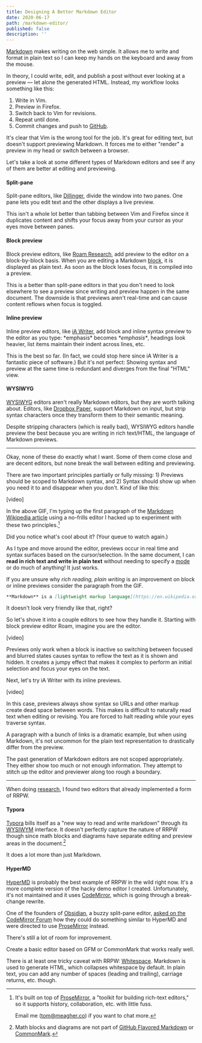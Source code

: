```yaml
---
title: Designing A Better Markdown Editor
date: 2020-06-17
path: /markdown-editor/
published: false
description: ''
---
```


[Markdown](https://en.wikipedia.org/wiki/Markdown) makes writing on the web simple. It allows me to write and format in plain text so I can keep my hands on the keyboard and away from the mouse.

In theory, I could write, edit, and publish a post without ever looking at a preview — let alone the generated HTML. Instead, my workflow looks something like this:

1. Write in Vim.
2. Preview in Firefox.
3. Switch back to Vim for revisions.
4. Repeat until done.
5. Commit changes and push to [GitHub](https://github.com/tmm/www).

It's clear that Vim is the wrong tool for the job. It's great for editing text, but doesn't support previewing Markdown. It forces me to either "render" a preview in my head or switch between a browser.

Let's take a look at some different types of Markdown editors and see if any of them are better at editing and previewing.

#### Split-pane

Split-pane editors, like [Dillinger](https://dillinger.io), divide the window into two panes. One pane lets you edit text and the other displays a live preview.

This isn't a whole lot better than tabbing between Vim and Firefox since it duplicates content and shifts your focus away from your cursor as your eyes move between panes.

#### Block preview

Block preview editors, like [Roam Research](https://roamresearch.com/), add preview to the editor on a block-by-block basis. When you are editing a Markdown [block](https://daringfireball.net/projects/markdown/syntax#block), it is displayed as plain text. As soon as the block loses focus, it is compiled into a preview.

This is a better than split-pane editors in that you don't need to look elsewhere to see a preview since writing and preview happen in the same document. The downside is that previews aren't real-time and can cause content reflows when focus is toggled.

#### Inline preview

Inline preview editors, like [iA Writer](https://ia.net/writer), add block and inline syntax preview to the editor as you type: \*emphasis\* becomes _\*emphasis\*_, headings look heavier, list items maintain their indent across lines, etc.

This is the best so far. (In fact, we could stop here since iA Writer is a fantastic piece of software.) But it's not perfect: Showing syntax and preview at the same time is redundant and diverges from the final "HTML" view.

#### WYSIWYG

[WYSIWYG](https://en.wikipedia.org/wiki/WYSIWYG) editors aren't really Markdown editors, but they are worth talking about. Editors, like [Dropbox Paper](https://www.dropbox.com/paper), support Markdown on input, but strip syntax characters once they transform them to their semantic meaning.

Despite stripping characters (which is really bad), WYSIWYG editors handle preview the best because you are writing in rich text/HTML, the language of Markdown previews.

***

Okay, none of these do exactly what I want. Some of them come close and are decent editors, but none break the wall between editing and previewing.

There are two important principles partially or fully missing: 1) Previews should be scoped to Markdown syntax, and 2) Syntax should show up when you need it to and disappear when you don't. Kind of like this:

[video]

In the above GIF, I'm typing up the first paragraph of the [Markdown Wikipedia article](https://en.wikipedia.org/wiki/Markdown) using a no-frills editor I hacked up to experiment with these two principles.[^1]

Did you notice what's cool about it? (Your queue to watch again.)

As I type and move around the editor, previews occur in real time and syntax surfaces based on the cursor/selection. In the same document, I can **read in rich text and write in plain text** without needing to specify a [mode](https://en.wikipedia.org/wiki/Mode_(user_interface)) or do much of anything! It just works.

If you are unsure why *rich reading, plain writing* is an improvement on block or inline previews consider the paragraph from the GIF.

```markdown
**Markdown** is a [lightweight markup language](https://en.wikipedia.org/wiki/Lightweight_markup_language) with plain-text-formatting syntax, created in 2004 by [John Gruber](https://en.wikipedia.org/wiki/John_Gruber) with [Aaron Swartz](https://en.wikipedia.org/wiki/Aaron_Swartz). Markdown is often used to format [readme files](https://en.wikipedia.org/wiki/README), for writing messages in online discussion forums, and to create [rich text](https://en.wikipedia.org/wiki/Formatted_text) using a [plain text](https://en.wikipedia.org/wiki/Plain_text) [editor](https://en.wikipedia.org/wiki/Text_editor).
```
It doesn't look very friendly like that, right?

So let's shove it into a couple editors to see how they handle it. Starting with block preview editor Roam, imagine you are the editor.

[video]

Previews only work when a block is inactive so switching between focused and blurred states causes syntax to reflow the text as it is shown and hidden. It creates a jumpy effect that makes it complex to perform an initial selection and focus your eyes on the text.

Next, let's try iA Writer with its inline previews.

[video]

In this case, previews always show syntax so URLs and other markup create dead space between words. This makes is difficult to naturally read text when editing or revising. You are forced to halt reading while your eyes traverse syntax.

A paragraph with a bunch of links is a dramatic example, but when using Markdown, it's not uncommon for the plain text representation to drastically differ from the preview.

The past generation of Markdown editors are not scoped appropriately. They either show too much or not enough information. They attempt to stitch up the editor and previewer along too rough a boundary.

***

When doing [research](https://www.are.na/tmm/mizaru), I found two editors that already implemented a form of RRPW.

#### Typora

[Typora](https://typora.io) bills itself as a "new way to read and write markdown" through its [WYSIWYM](https://en.wikipedia.org/wiki/WYSIWYM) interface. It doesn't perfectly capture the nature of RRPW though since math blocks and diagrams have separate editing and preview areas in the document.[^2]

It does a lot more than just Markdown.

#### HyperMD

[HyperMD](https://github.com/laobubu/HyperMD) is probably the best example of RRPW in the wild right now. It's a more complete version of the hacky demo editor I created. Unfortunately, it's not maintained and it uses [CodeMirror](https://codemirror.net/), which is going through a break-change rewrite.

One of the founders of [Obsidian](https://obsidian.md), a buzzy split-pane editor, [asked on the CodeMirror Forum](https://discuss.codemirror.net/t/implementing-wysiwyg-markdown-editor-in-codemirror/2403) how they could do something similar to HyperMD and were directed to use [ProseMirror](https://prosemirror.net/) instead.

There's still a lot of room for improvement.

Create a basic editor based on GFM or CommonMark that works really well.

There is at least one tricky caveat with RRPW: [Whitespace](https://en.wikipedia.org/wiki/Whitespace_character). Markdown is used to generate HTML, which collapses whitespace by default. In plain text, you can add any number of spaces (leading and trailing), carriage returns, etc. though.

[^1]:
    It's built on top of [ProseMirror](https://prosemirror.net), a "toolkit for building rich-text editors," so it supports history, collaboration, etc. with little fuss.

    Email me (tom@meagher.co) if you want to chat more.

[^2]: Math blocks and diagrams are not part of [GitHub Flavored Markdown](https://github.github.com/gfm/) or [CommonMark](https://spec.commonmark.org/0.29/).
